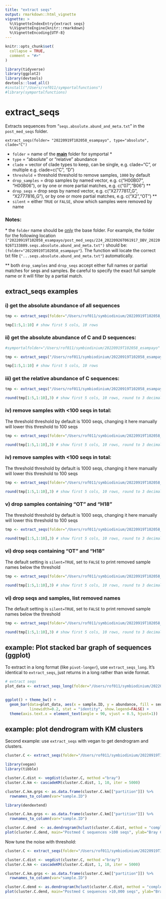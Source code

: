 ```yaml
---
title: "extract seqs"
output: rmarkdown::html_vignette
vignette: >
  %\VignetteIndexEntry{extract seqs}
  %\VignetteEngine{knitr::rmarkdown}
  %\VignetteEncoding{UTF-8}
---
```


```r
knitr::opts_chunk$set(
  collapse = TRUE,
  comment = "#>"
)
```

```r
library(tidyverse)
library(ggplot2)
library(devtools)
devtools::load_all() 
#install("/Users/rof011/symportalfunctions")
#library(symportalfunctions)
```

# extract_seqs

Extracts sequences from "`seqs.absolute.abund_and_meta.txt`" in the `post_med_seqs` folder.

`extract_seqs(folder= "20220919T102058_esampayo", type="absolute", clade="C")`

-   `folder` = name of the [**main**]{.underline} folder for symportal \*
-   `type` = "absolute" or "relative" abundance
-   `clade` = vector of clade types to keep, can be single, e.g. clade="C", or multiple e.g. clade=c("C", "D")
-   `threshold` = threshold threshold to remove samples, `1000` by default
-   `drop_samples` = drop samples by named vector, e.g. c("H00B07", "H00B06"), or by one or more partial matches, e.g. c("07","B06") \*\*
-   `drop_seqs` = drop seqs by named vector, e.g. c("X2777817_G", "X2777816_G"), or by one or more partial matches, e.g. c("X2","OT") \*\*
-   `silent` = either `TRUE` or `FALSE`, show which samples were removed by name

### Notes:

\* the `folder` name should be [only]{.underline} the base folder. For example, the folder for the following location `("20220919T102058_esampayo/post_med_seqs/224_20220926T061917_DBV_20220926T133809.seqs.absolute.abund_and_meta.txt")` should be: `(folder="20220919T102058_esampayo"`). The function will locate the correct txt file (`"...seqs.absolute.abund_and_meta.txt"`) automatically.

\*\* both `drop_samples` and `drop_seqs` accept either full names or partial matches for seqs and samples. Be careful to specify the exact full sample name or it will filter by a partial match.

## extract_seqs examples

### i) get the absolute abundance of all sequences

```r

tmp <- extract_seqs(folder="/Users/rof011/symbiodinium/20220919T102058_esampayo", type="absolute")

tmp[1:5,1:10] # show first 5 cols, 10 rows
```

### ii) get the absolute abundance of C and D sequences:

```r

#symportalfolder="/Users/rof011/symbiodinium/20220919T102058_esampayo"

tmp <- extract_seqs("/Users/rof011/symbiodinium/20220919T102058_esampayo", type="absolute", clade=c("C", "D"))

tmp[1:5,1:10] # show first 5 cols, 10 rows
```

### iii) get the relative abundance of C sequences:

```r
tmp <- extract_seqs("/Users/rof011/symbiodinium/20220919T102058_esampayo", type="relative", clade="C")

round(tmp[1:5,1:10],3) # show first 5 cols, 10 rows, round to 3 decimal places
```

### iv) remove samples with \<100 seqs in total:

The threshold threshold by default is 1000 seqs, changing it here manually will lower this threshold to 100 seqs

```r
tmp <- extract_seqs(folder="/Users/rof011/symbiodinium/20220919T102058_esampayo", type="relative", clade="C", threshold=100)

round(tmp[1:5,1:10],3) # show first 5 cols, 10 rows, round to 3 decimal places
```

### iv) remove samples with \<100 seqs in total:

The threshold threshold by default is 1000 seqs, changing it here manually will lower this threshold to 100 seqs

```r
tmp <- extract_seqs(folder="/Users/rof011/symbiodinium/20220919T102058_esampayo", type="relative", clade="C", threshold=100)

round(tmp[1:5,1:10],3) # show first 5 cols, 10 rows, round to 3 decimal places
```

### v) drop samples containing "OT" and "H18"

The threshold threshold by default is 1000 seqs, changing it here manually will lower this threshold to 100 seqs

```r
tmp <- extract_seqs(folder="/Users/rof011/symbiodinium/20220919T102058_esampayo", type="relative", drop_samples = c("OT", "H18"), silent=FALSE)

round(tmp[1:5,1:10],3) # show first 5 cols, 10 rows, round to 3 decimal places
```

### vi) drop seqs containing "OT" and "H18"

The default setting is `silent=TRUE`, set to `FALSE` to print removed sample names below the threshold

```r
tmp <- extract_seqs(folder="/Users/rof011/symbiodinium/20220919T102058_esampayo", type="relative", drop_seqs=c("X", "G"), silent=FALSE)

round(tmp[1:5,1:10],3) # show first 5 cols, 10 rows, round to 3 decimal places
```

### vi) drop seqs and samples, list removed names

The default setting is `silent=TRUE`, set to `FALSE` to print removed sample names below the threshold

```r
tmp <- extract_seqs(folder="/Users/rof011/symbiodinium/20220919T102058_esampayo", type="relative", drop_seqs=c("X", "G"), drop_samples = c("OT", "H18"), silent=FALSE)

round(tmp[1:5,1:10],3) # show first 5 cols, 10 rows, round to 3 decimal places
```

## example: Plot stacked bar graph of sequences (ggplot)

To extract in a long format (like `pivot-longer`), use `extract_seqs_long`. It's identical to `extract_seqs`, just returns in a long rather than wide format.

```r
# extract seqs
plot_data <- extract_seqs_long(folder="/Users/rof011/symbiodinium/20220919T102058_esampayo", type="relative", clade="C") 
  

ggplot() + theme_bw() +
  geom_bar(data=plot_data, aes(x = sample.ID, y = abundance, fill = seq.ID), color="black", 
           linewidth=0.2, stat = "identity", show.legend=FALSE) +
  theme(axis.text.x = element_text(angle = 90, vjust = 0.5, hjust=1))

```

## example: plot dendrogram with KM clusters

Second example: use `extract_seqs` with vegan to get dendrogram and clusters.

```r
cluster.C <- extract_seqs(folder="/Users/rof011/symbiodinium/20220919T102058_esampayo", type="relative", clade="C", threshold=100) 

library(vegan)
library(tibble)

cluster.C.dist <- vegdist(cluster.C, method ="bray")
cluster.C.km <- cascadeKM(cluster.C.dist, 1, 10, iter = 5000)

cluster.C.km.grps <- as.data.frame(cluster.C.km[["partition"]]) %>% 
  rownames_to_column(var="sample.ID")

```

```r
library(dendextend)

cluster.C.km.grps <- as.data.frame(cluster.C.km[["partition"]]) %>% 
  rownames_to_column(var="sample.ID")

cluster.C.dend  <- as.dendrogram(hclust(cluster.C.dist, method = "complete")) %>% color_labels(., k = 6)
plot(cluster.C.dend, main="Postmed C sequences >100 seqs", ylab="Bray Curtis")

```

Now tune the noise with threshold:

```r
cluster.C <- extract_seqs(folder="/Users/rof011/symbiodinium/20220919T102058_esampayo", type="relative", clade="C", threshold=10000) 

cluster.C.dist <- vegdist(cluster.C, method ="bray")
cluster.C.km <- cascadeKM(cluster.C.dist, 1, 10, iter = 5000)

cluster.C.km.grps <- as.data.frame(cluster.C.km[["partition"]]) %>% 
  rownames_to_column(var="sample.ID")

cluster.C.dend <- as.dendrogram(hclust(cluster.C.dist, method = "complete")) %>% color_labels(., k = 6)
plot(cluster.C.dend, main="Postmed C sequences >10,000 seqs", ylab="Bray Curtis")

```
